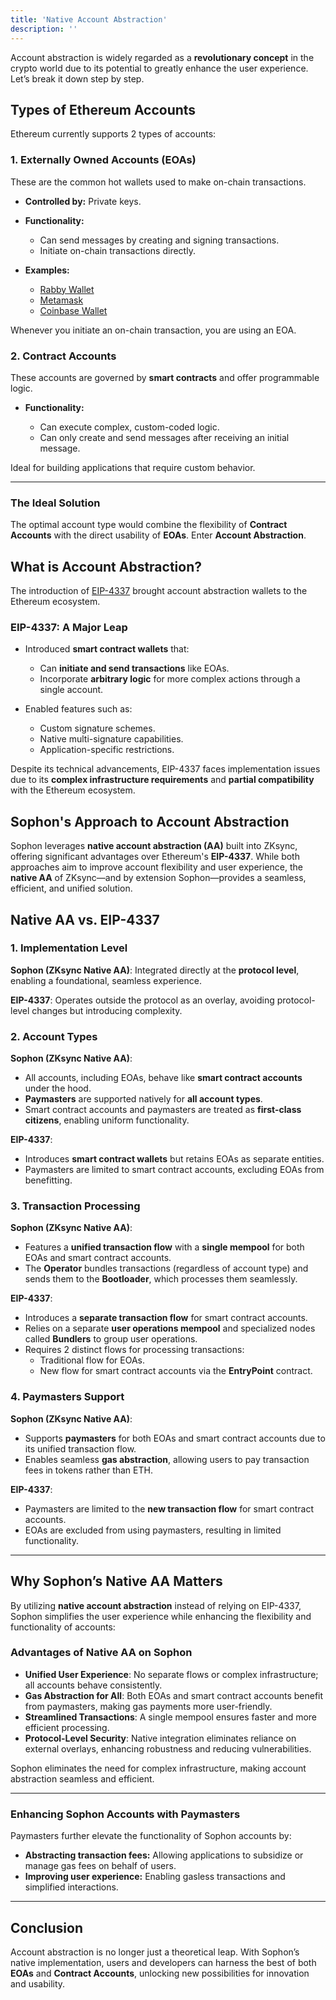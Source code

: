 ```yaml
---
title: 'Native Account Abstraction'
description: ''
---
```


Account abstraction is widely regarded as a **revolutionary concept** in the crypto world due to its potential to greatly enhance the user experience. Let’s break it down step by step.

## Types of Ethereum Accounts

Ethereum currently supports 2 types of accounts:

### **1. Externally Owned Accounts (EOAs)**

These are the common hot wallets used to make on-chain transactions.

- **Controlled by:** Private keys.
- **Functionality:**

  - Can send messages by creating and signing transactions.
  - Initiate on-chain transactions directly.

- **Examples:**

  - [Rabby Wallet](https://rabby.io/)
  - [Metamask](https://metamask.io/)
  - [Coinbase Wallet](https://www.coinbase.com/wallet)

<Note>Whenever you initiate an on-chain transaction, you are using an EOA.</Note>

### **2. Contract Accounts**

These accounts are governed by **smart contracts** and offer programmable logic.

- **Functionality:**

  - Can execute complex, custom-coded logic.
  - Can only create and send messages after receiving an initial message.

<Tip>Ideal for building applications that require custom behavior.</Tip>

---

### **The Ideal Solution**

The optimal account type would combine the flexibility of **Contract Accounts** with the direct usability of **EOAs**. Enter **Account Abstraction**.

## What is Account Abstraction?

The introduction of [EIP-4337](https://www.erc4337.io/docs) brought account abstraction wallets to the Ethereum ecosystem.

### **EIP-4337: A Major Leap**

- Introduced **smart contract wallets** that:

  - Can **initiate and send transactions** like EOAs.
  - Incorporate **arbitrary logic** for more complex actions through a single account.

- Enabled features such as:

  - Custom signature schemes.
  - Native multi-signature capabilities.
  - Application-specific restrictions.

<Warning>Despite its technical advancements, EIP-4337 faces implementation issues due to its **complex infrastructure requirements** and **partial compatibility** with the Ethereum ecosystem.</Warning>

## Sophon's Approach to Account Abstraction

Sophon leverages **native account abstraction (AA)** built into ZKsync, offering significant advantages over Ethereum's **EIP-4337**. While both approaches aim to improve account flexibility and user experience, the **native AA** of ZKsync—and by extension Sophon—provides a seamless, efficient, and unified solution.

## Native AA vs. EIP-4337

### **1. Implementation Level**

**Sophon (ZKsync Native AA)**: Integrated directly at the **protocol level**, enabling a foundational, seamless experience.

**EIP-4337**: Operates outside the protocol as an overlay, avoiding protocol-level changes but introducing complexity.

### **2. Account Types**

**Sophon (ZKsync Native AA)**:

- All accounts, including EOAs, behave like **smart contract accounts** under the hood.
- **Paymasters** are supported natively for **all account types**.
- Smart contract accounts and paymasters are treated as **first-class citizens**, enabling uniform functionality.

**EIP-4337**:

- Introduces **smart contract wallets** but retains EOAs as separate entities.
- Paymasters are limited to smart contract accounts, excluding EOAs from benefitting.

### **3. Transaction Processing**

**Sophon (ZKsync Native AA)**:
- Features a **unified transaction flow** with a **single mempool** for both EOAs and smart contract accounts.
- The **Operator** bundles transactions (regardless of account type) and sends them to the **Bootloader**, which processes them seamlessly.

**EIP-4337**:

- Introduces a **separate transaction flow** for smart contract accounts.
- Relies on a separate **user operations mempool** and specialized nodes called **Bundlers** to group user operations.
- Requires 2 distinct flows for processing transactions:
  - Traditional flow for EOAs.
  - New flow for smart contract accounts via the **EntryPoint** contract.

### **4. Paymasters Support**

**Sophon (ZKsync Native AA)**:

- Supports **paymasters** for both EOAs and smart contract accounts due to its unified transaction flow.
- Enables seamless **gas abstraction**, allowing users to pay transaction fees in tokens rather than ETH.

**EIP-4337**:

- Paymasters are limited to the **new transaction flow** for smart contract accounts.
- EOAs are excluded from using paymasters, resulting in limited functionality.

---

## Why Sophon’s Native AA Matters

By utilizing **native account abstraction** instead of relying on EIP-4337, Sophon simplifies the user experience while enhancing the flexibility and functionality of accounts:

### **Advantages of Native AA on Sophon**

- **Unified User Experience**: No separate flows or complex infrastructure; all accounts behave consistently.
- **Gas Abstraction for All**: Both EOAs and smart contract accounts benefit from paymasters, making gas payments more user-friendly.
- **Streamlined Transactions**: A single mempool ensures faster and more efficient processing.
- **Protocol-Level Security**: Native integration eliminates reliance on external overlays, enhancing robustness and reducing vulnerabilities.

<Note>Sophon eliminates the need for complex infrastructure, making account abstraction seamless and efficient.</Note>

---

### **Enhancing Sophon Accounts with Paymasters**

Paymasters further elevate the functionality of Sophon accounts by:

- **Abstracting transaction fees:** Allowing applications to subsidize or manage gas fees on behalf of users.
- **Improving user experience:** Enabling gasless transactions and simplified interactions.

---

## Conclusion

Account abstraction is no longer just a theoretical leap. With Sophon’s native implementation, users and developers can harness the best of both **EOAs** and **Contract Accounts**, unlocking new possibilities for innovation and usability.

